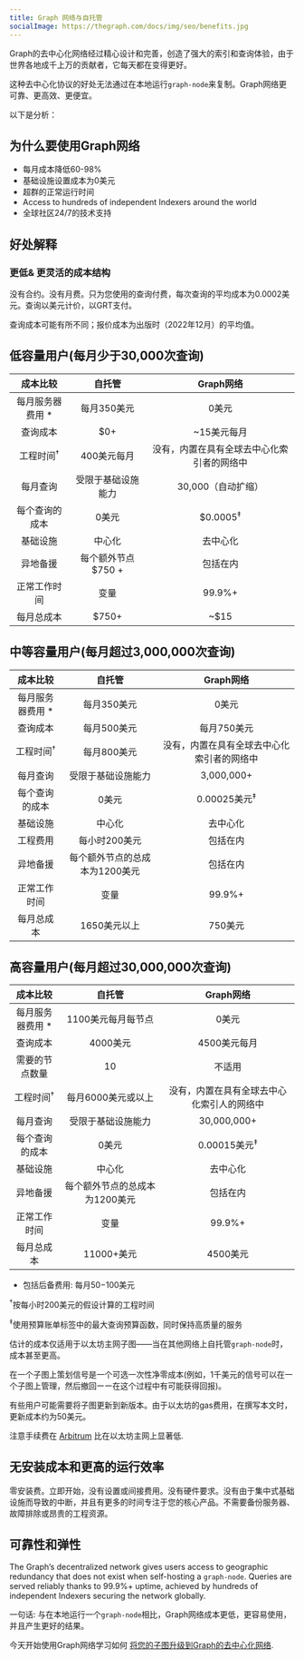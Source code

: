 ```yaml
---
title: Graph 网络与自托管
socialImage: https://thegraph.com/docs/img/seo/benefits.jpg
---
```


Graph的去中心化网络经过精心设计和完善，创造了强大的索引和查询体验，由于世界各地成千上万的贡献者，它每天都在变得更好。

这种去中心化协议的好处无法通过在本地运行`graph-node`来复制。Graph网络更可靠、更高效、更便宜。

以下是分析：

## 为什么要使用Graph网络

- 每月成本降低60-98%
- 基础设施设置成本为0美元
- 超群的正常运行时间
- Access to hundreds of independent Indexers around the world
- 全球社区24/7的技术支持

## 好处解释

### 更低& 更灵活的成本结构

没有合约。没有月费。只为您使用的查询付费，每次查询的平均成本为0.0002美元。查询以美元计价，以GRT支付。

查询成本可能有所不同；报价成本为出版时（2022年12月）的平均值。

## 低容量用户(每月少于30,000次查询)

|       成本比较       |                 自托管                  |                 Graph网络                  |
| :------------------: | :-------------------------------------: | :----------------------------------------: |
|  每月服务器费用 \*   |               每月350美元               |                   0美元                    |
|       查询成本       |                   $0+                   |                ~15美元每月                 |
| 工程时间<sup>†</sup> |               400美元每月               | 没有，内置在具有全球去中心化索引者的网络中 |
|       每月查询       |           受限于基础设施能力            |             30,000（自动扩缩）             |
|    每个查询的成本    |                  0美元                  |            $0.0005<sup>‡</sup>             |
|       基础设施       |                 中心化                  |                  去中心化                  |
|       异地备援       |           每个额外节点 $750 +           |                  包括在内                  |
|     正常工作时间     |                  变量                   |                   99.9%+                   |
|      每月总成本      | <span className="highlight-row" />$750+ |                    ~$15                    |

## 中等容量用户(每月超过3,000,000次查询)

|       成本比较       |                     自托管                      |                 Graph网络                  |
| :------------------: | :---------------------------------------------: | :----------------------------------------: |
|  每月服务器费用 \*   |                   每月350美元                   |                   0美元                    |
|       查询成本       |                   每月500美元                   |                每月750美元                 |
| 工程时间<sup>†</sup> |                   每月800美元                   | 没有，内置在具有全球去中心化索引者的网络中 |
|       每月查询       |               受限于基础设施能力                |                 3,000,000+                 |
|    每个查询的成本    |                      0美元                      |          0.00025美元<sup>‡</sup>           |
|       基础设施       |                     中心化                      |                  去中心化                  |
|       工程费用       |                  每小时200美元                  |                  包括在内                  |
|       异地备援       |         每个额外节点的总成本为1200美元          |                  包括在内                  |
|     正常工作时间     |                      变量                       |                   99.9%+                   |
|      每月总成本      | <span className="highlight-row" /> 1650美元以上 |                  750美元                   |

## 高容量用户(每月超过30,000,000次查询)

|       成本比较       |                    自托管                     |                 Graph网络                  |
| :------------------: | :-------------------------------------------: | :----------------------------------------: |
|  每月服务器费用 \*   |              1100美元每月每节点               |                   0美元                    |
|       查询成本       |                   4000美元                    |                4500美元每月                |
|    需要的节点数量    |                      10                       |                   不适用                   |
| 工程时间<sup>†</sup> |              每月6000美元或以上               | 没有，内置在具有全球去中心化索引人的网络中 |
|       每月查询       |              受限于基础设施能力               |                30,000,000+                 |
|    每个查询的成本    |                     0美元                     |          0.00015美元<sup>‡</sup>           |
|       基础设施       |                    中心化                     |                  去中心化                  |
|       异地备援       |        每个额外节点的总成本为1200美元         |                  包括在内                  |
|     正常工作时间     |                     变量                      |                   99.9%+                   |
|      每月总成本      | <span className="highlight-row" /> 11000+美元 |                  4500美元                  |

- 包括后备费用: 每月$50-$100美元

<sup>†</sup>按每小时200美元的假设计算的工程时间

<sup>‡</sup>使用预算账单标签中的最大查询预算函数，同时保持高质量的服务

估计的成本仅适用于以太坊主网子图——当在其他网络上自托管`graph-node`时，成本甚至更高。

在一个子图上策划信号是一个可选一次性净零成本(例如，1千美元的信号可以在一个子图上管理，然后撤回ーー在这个过程中有可能获得回报)。

有些用户可能需要将子图更新到新版本。由于以太坊的gas费用，在撰写本文时，更新成本约为50美元。

注意手续费在 [Arbitrum](/arbitrum/arbitrum-faq) 比在以太坊主网上显著低.

## 无安装成本和更高的运行效率

零安装费。立即开始，没有设置或间接费用。没有硬件要求。没有由于集中式基础设施而导致的中断，并且有更多的时间专注于您的核心产品。不需要备份服务器、故障排除或昂贵的工程资源。

## 可靠性和弹性

The Graph’s decentralized network gives users access to geographic redundancy that does not exist when self-hosting a `graph-node`. Queries are served reliably thanks to 99.9%+ uptime, achieved by hundreds of independent Indexers securing the network globally.

一句话: 与在本地运行一个`graph-node`相比，Graph网络成本更低，更容易使用，并且产生更好的结果。

今天开始使用Graph网络学习如何 [将您的子图升级到Graph的去中心化网络](/cookbook/upgrading-a-subgraph).
